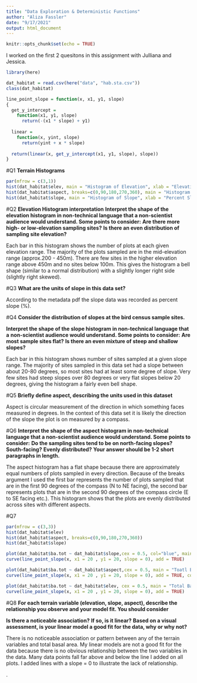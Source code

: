 ```yaml
---
title: "Data Exploration & Deterministic Functions"
author: "Aliza Fassler"
date: "9/17/2021"
output: html_document
---
```


```r
knitr::opts_chunk$set(echo = TRUE)
```

I worked on the first 2 quesitons in this assignment with Julliana and Jessica. 

```r
library(here)
```
```r
dat_habitat = read.csv(here("data", "hab.sta.csv"))
class(dat_habitat)

```
```r
line_point_slope = function(x, x1, y1, slope)
{
  get_y_intercept = 
    function(x1, y1, slope) 
      return(-(x1 * slope) + y1)
  
  linear = 
    function(x, yint, slope) 
      return(yint + x * slope)
  
  return(linear(x, get_y_intercept(x1, y1, slope), slope))
}
```


#Q1 **Terrain Histograms**
```r
par(mfrow = c(3,1))
hist(dat_habitat$elev, main = "Histogram of Elevation", xlab = "Elevation (m)" )
hist(dat_habitat$aspect, breaks=c(0,90,180,270,360), main = "Histogram of Aspect", xlab = "Aspect (degrees)")
hist(dat_habitat$slope, main = "Histogram of Slope", xlab = "Percent Slope")
```


#Q2
**Elevation Histogram interpretation**
**Interpret the shape of the elevation histogram in non-technical language that a non-scientist audience would understand. Some points to consider:**
**Are there more high- or low-elevation sampling sites?**
**Is there an even distribution of sampling site elevation?**

Each bar in this histogram shows the number of plots at each given elevation range. The majority of the plots sampled are in the mid-elevation range (approx.200 - 450m). There are few sites in the higher elevation range above 450m and no sites below 100m. This gives the histogram a bell shape (similar to a normal distribution) with a slightly longer right side (slightly right skewed).


#Q3 **What are the units of slope in this data set?**

According to the metadata pdf the slope data was recorded as percent slope (%).

#Q4 **Consider the distribution of slopes at the bird census sample sites.**

**Interpret the shape of the slope histogram in non-technical language that a** **non-scientist audience would understand. Some points to consider:**
**Are most sample sites flat?**
**Is there an even mixture of steep and shallow slopes?**

Each bar in this histogram shows number of sites sampled at a given slope range. The majority of sites sampled in this data set had a slope between about 20-80 degrees, so most sites had at least some degree of slope. Very few sites had steep slopes over 80 degrees or very flat slopes below 20 degrees, giving the histogram a fairly even bell shape. 

#Q5 **Briefly define aspect, describing the units used in this dataset**

Aspect is circular measurement of the direction in which something faces measured in degrees. In the context of this data set it is likely the direction of the slope the plot is on measured by a compass. 

#Q6 **Interpret the shape of the aspect histogram in non-technical language that a non-scientist audience would understand. Some points to consider:**
**Do the sampling sites tend to be on north-facing slopes?**
**South-facing?**
**Evenly distributed?**
**Your answer should be 1-2 short paragraphs in length.**

The aspect histogram has a flat shape because there are approximately equal numbers of plots sampled in every direction. Because of the breaks argument I used the first bar represents the number of plots sampled that are in the first 90 degrees of the compass (N to NE facing), the second bar represents plots that are in the second 90 degrees of the compass circle (E to SE facing etc.). This histogram shows that the plots are evenly distributed across sites with different aspects. 

#Q7 
```r
par(mfrow = c(3,3))
hist(dat_habitat$elev)
hist(dat_habitat$aspect, breaks=c(0,90,180,270,360))
hist(dat_habitat$slope)

plot(dat_habitat$ba.tot ~ dat_habitat$slope,cex = 0.5, col="blue", main = "Total Basal Area vs. Slope", ylab = "Total Basal Area (m2 per ha)", xlab = "Percent Slope")
curve(line_point_slope(x, x1 = 20 , y1 = 20, slope = 0), add = TRUE)

plot(dat_habitat$ba.tot ~ dat_habitat$aspect,cex = 0.5, main = "Toatl Basal Area vs. Aspect", ylab = "Total Basal Area (m2 per ha)", xlab = "Aspect (degrees)")
curve(line_point_slope(x, x1 = 20 , y1 = 20, slope = 0), add = TRUE, col="red")

plot(dat_habitat$ba.tot ~ dat_habitat$elev, cex = 0.5, main = "Total Basal Area vs. Elevation", ylab = "Total Basal Area (m2 per ha)", xlab = "Elevation (m)" )
curve(line_point_slope(x, x1 = 20 , y1 = 20, slope = 0), add = TRUE)
```
#Q8
**For each terrain variable (elevation, slope, aspect), describe the relationship you observe and your model fit. You should consider**

**Is there a noticeable association?**
**If so, is it linear?**
**Based on a visual assessment, is your linear model a good fit for the data, why or why not?**

There is no noticeable association or pattern between any of the terrain variables and total basal area. My linear models are not a good fit for the data because there is no obvious relationship between the two variables in the data. Many data points fall far above and below the line I added on all plots. I added lines with a slope = 0 to illustrate the lack of relationship. 

. 

